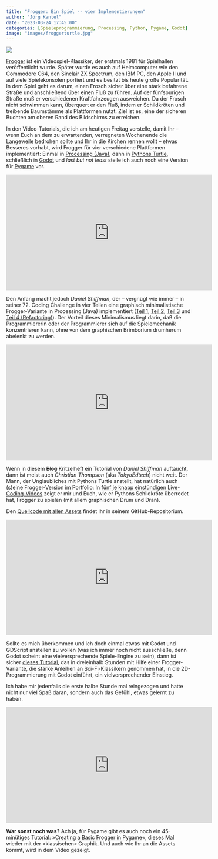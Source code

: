 ```yaml
---
title: "Frogger: Ein Spiel -- vier Implementierungen"
author: "Jörg Kantel"
date: "2023-03-24 17:45:00"
categories: [Spieleprogrammierung, Processing, Python, Pygame, Godot]
image: "images/froggerturtle.jpg"
---
```


[![](images/froggerpygame-b.jpg)](https://www.flickr.com/photos/schockwellenreiter/52768661945/)

[Frogger](https://de.wikipedia.org/wiki/Frogger) ist ein Videospiel-Klassiker, der erstmals 1981 für Spielhallen veröffentlicht wurde. Später wurde es auch auf Heimcomputer wie den Commodore C64, den Sinclair ZX Spectrum, den IBM PC, den Apple II und auf viele Spielekonsolen portiert und es besitzt bis heute große Popularität. In dem Spiel geht es darum, einen Frosch sicher über eine stark befahrene Straße und anschließend über einen Fluß zu führen. Auf der fünfspurigen Straße muß er verschiedenen Kraftfahrzeugen ausweichen. Da der Frosch nicht schwimmen kann, überquert er den Fluß, indem er Schildkröten und treibende Baumstämme als Plattformen nutzt. Ziel ist es, eine der sicheren Buchten am oberen Rand des Bildschirms zu erreichen.

In den Video-Tutorials, die ich am heutigen Freitag vorstelle, damit Ihr -- wenn Euch an dem zu erwartenden, verregneten Wochenende die Langeweile bedrohen sollte und Ihr in die Kirchen rennen wollt -- etwas Besseres vorhabt, wird Frogger für vier verschiedene Plattformen implementiert: Einmal in [Processing (Java)](http://cognitiones.kantel-chaos-team.de/programmierung/creativecoding/processing/processing.html), dann in [Pythons Turtle](http://cognitiones.kantel-chaos-team.de/programmierung/python/turtlepython.html), schließlich in [Godot](http://cognitiones.kantel-chaos-team.de/multimedia/spieleprogrammierung/godot.html) und *last but not least* stelle ich auch noch eine Version für [Pygame](http://cognitiones.kantel-chaos-team.de/multimedia/spieleprogrammierung/pygame.html) vor.

<iframe width="560" height="315" src="https://www.youtube.com/embed/giXV6xErw0Y" title="YouTube video player" frameborder="0" allow="accelerometer; autoplay; clipboard-write; encrypted-media; gyroscope; picture-in-picture; web-share" allowfullscreen></iframe>

Den Anfang macht jedoch *Daniel Shiffman*, der -- vergnügt wie immer -- in seiner 72.&nbsp;Coding Challenge in vier Teilen eine graphisch minimalistische Frogger-Variante  in Processing (Java) implementiert ([Teil 1](https://www.youtube.com/watch?v=giXV6xErw0Y), [Teil 2](https://www.youtube.com/watch?v=06-ZvYmSeus), [Teil 3](https://www.youtube.com/watch?v=hk326ZHlENQ) und [Teil 4 (Refactoring)](https://www.youtube.com/watch?v=c6WdJltqEtM)). Der Vorteil dieses Minimalismus liegt darin, daß die Programmiererin oder der Programmierer sich auf die Spielemechanik konzentrieren kann, ohne von dem graphischen Brimborium drumherum abelenkt zu werden.

<iframe width="560" height="315" src="https://www.youtube.com/embed/CDM4U5A7BX8" title="YouTube video player" frameborder="0" allow="accelerometer; autoplay; clipboard-write; encrypted-media; gyroscope; picture-in-picture; web-share" allowfullscreen></iframe>

Wenn in diesem ~~Blog~~ Kritzelheft ein Tutorial von *Daniel Shiffman* auftaucht, dann ist meist auch *Christian Thompson* (aka *TokyoEdtech*) nicht weit. Der Mann, der Unglaubliches mit Pythons Turtle anstellt, hat natürlich auch (s)eine Frogger-Version im Portfolio: In [fünf je knapp einstündigen Live-Coding-Videos](https://www.youtube.com/playlist?list=PLlEgNdBJEO-lR6IChlbqU1E00vpN3GBM6) zeigt er mir und Euch, wie er Pythons Schildkröte überredet hat, Frogger zu spielen (mit allem graphischen Drum und Dran).

Den [Quellcode mit allen Assets](https://github.com/wynand1004/Projects/tree/master/Frogger) findet Ihr in seinem GitHub-Repositorium.

<iframe width="560" height="315" src="https://www.youtube.com/embed/P5_hnig7n5w" title="YouTube video player" frameborder="0" allow="accelerometer; autoplay; clipboard-write; encrypted-media; gyroscope; picture-in-picture; web-share" allowfullscreen></iframe>

Sollte es mich überkommen und ich doch einmal etwas mit Godot und GDScript anstellen zu wollen (was ich immer noch nicht ausschließe, denn Godot scheint eine vielversprechende Spiele-Engine zu sein), dann ist sicher [dieses Tutorial](https://www.youtube.com/watch?v=P5_hnig7n5w), das in dreieinhalb Stunden mit Hilfe einer Frogger-Variante, die starke Anleihen an Sci-Fi-Klassikern genommen hat, in die 2D-Programmierung mit Godot einführt, ein vielversprechender Einstieg.

Ich habe mir jedenfalls die erste halbe Stunde mal reingezogen und hatte nicht nur viel Spaß daran, sondern auch das Gefühl, etwas gelernt zu haben.

<iframe width="560" height="315" src="https://www.youtube.com/embed/KQz6lXI_5fI" title="YouTube video player" frameborder="0" allow="accelerometer; autoplay; clipboard-write; encrypted-media; gyroscope; picture-in-picture; web-share" allowfullscreen></iframe>

**War sonst noch was?** Ach ja, für Pygame gibt es auch noch ein 45-minütiges Tutorial: »[Creating a Basic Frogger in Pygame](https://www.youtube.com/watch?v=KQz6lXI_5fI)«, dieses Mal wieder mit der »klassischen« Graphik. Und auch wie Ihr an die Assets kommt, wird in dem Video gezeigt.